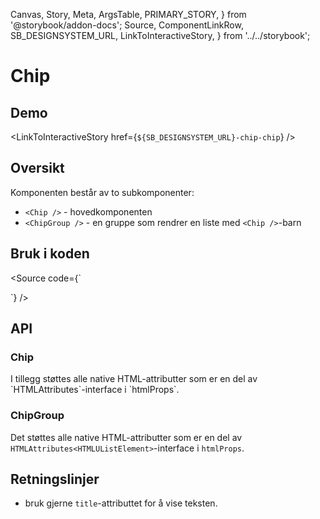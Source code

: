   Canvas,
  Story,
  Meta,
  ArgsTable,
  PRIMARY_STORY,
} from '@storybook/addon-docs';
  Source,
  ComponentLinkRow,
  SB_DESIGNSYSTEM_URL,
  LinkToInteractiveStory,
} from '../../storybook';

<Meta title="Design system/Chip/API" component={Chip} />

# Chip

<ComponentLinkRow
  docsHref="https://design.domstol.no/987b33f71/p/54a74c-chip"
  figmaHref="https://www.figma.com/file/ewqSDmkgqDQ5PyOsRp4V5b/?node-id=7788%3A148018"
  githubHref="https://github.com/domstolene/designsystem/tree/master/components/src/components/Chip"
/>

## Demo

<Canvas>
  <Story id="design-system-chip-chip--default" />
</Canvas>

<Canvas>
  <Story id="design-system-chip-chipgroup--default" />
</Canvas>

<LinkToInteractiveStory href={`${SB_DESIGNSYSTEM_URL}-chip-chip`} />

## Oversikt

Komponenten består av to subkomponenter:

- `<Chip />` - hovedkomponenten
- `<ChipGroup />` - en gruppe som rendrer en liste med `<Chip />`-barn

## Bruk i koden

<Source code={`

<Chip text="text" />

<ChipGroup>
  <Chip text="text" />
</ChipGroup>
`} />

## API

### Chip

<ArgsTable story={PRIMARY_STORY} />
I tillegg støttes alle native HTML-attributter som er en del av `HTMLAttributes<HTMLDivElement>`-interface i `htmlProps`.

### ChipGroup

Det støttes alle native HTML-attributter som er en del av `HTMLAttributes<HTMLUListElement>`-interface i `htmlProps`.

## Retningslinjer

- bruk gjerne `title`-attributtet for å vise teksten.
